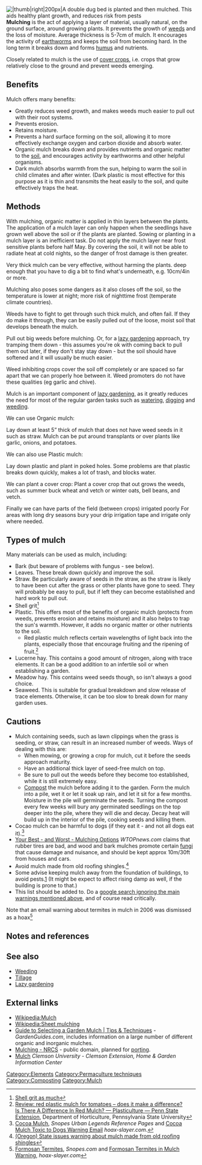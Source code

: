 {{topic header| default.png |Mulch}}
[[Image:mulching.jpg||thumb|right|200px|A [[Double_digging|double dug]] bed is planted and then mulched. This aids healthy plant growth, and reduces risk from pests]]
'''Mulching''' is the act of applying a layer of material, usually natural, on the ground surface, around growing plants. It prevents the growth of [[weeding|weeds]] and the loss of moisture. Average thickness is 5-7cm of mulch. It encourages the activity of [[earthworms]] and keeps the soil from becoming hard. In the long term it breaks down and forms [[humus]] and nutrients. 

Closely related to mulch is the use of [[cover crops]], i.e. crops that grow relatively close to the ground and prevent weeds emerging. 

== Benefits ==

Mulch offers many benefits:
* Greatly reduces weed growth, and makes weeds much easier to pull out with their root systems. 
* Prevents erosion.
* Retains moisture.
* Prevents a hard surface forming on the soil, allowing it to more effectively exchange oxygen and carbon dioxide and absorb water. 
* Organic mulch breaks down and provides nutrients and organic matter to the [[soil]], and encourages activity by earthworms and other helpful organisms. 
* Dark mulch absorbs warmth from the sun, helping to warm the soil in child climates and after winter. (Dark plastic is most effective for this purpose as it is thin and transmits the heat easily to the soil, and quite effectively traps the heat.

== Methods ==

With mulching, organic matter is applied in thin layers between the plants. The application of a mulch layer can only happen when the seedlings have grown well above the soil or if the plants are planted. Sowing or planting in a mulch layer is an inefficient task. Do not apply the mulch layer near frost sensitive plants before half May. By covering the soil, it will not be able to radiate heat at cold nights, so the danger of frost damage is then greater.

Very thick mulch can be very effective, without harming the plants.{{fact}} deep enough that you have to dig a bit to find what's underneath, e.g. 10cm/4in or more.

Mulching also poses some dangers as it also closes off the soil, so the temperature is lower at night; more risk of nighttime frost (temperate climate countries).{{fact}}

Weeds have to fight to get through such thick mulch, and often fail. If they do make it through, they can be easily pulled out of the loose, moist soil that develops beneath the mulch. 

Pull out big weeds before mulching. Or, for a [[lazy gardening]] approach, try tramping them down - this assumes you're ok with coming back to pull them out later, if they don't stay stay down - but the soil should have softened and it will usually be much easier. 

Weed inhibiting crops cover the soil off completely or are spaced so far apart that we can properly hoe between it. Weed promoters do not have these qualities (eg garlic and chive).{{clarify}}

Mulch is an important component of [[lazy gardening]], as it greatly reduces the need for most of the regular garden tasks such as [[watering]], [[digging]] and [[weeding]]. 

We can use Organic mulch:

Lay down at least 5” thick of mulch that does not have weed seeds in it such as straw.  Mulch can be put around transplants or over plants like garlic, onions, and potatoes.

We can also use Plastic mulch:

Lay down plastic and plant in poked holes. Some problems are that plastic breaks down quickly, makes a lot of trash, and blocks water. 

We can plant a cover crop:
Plant a cover crop that out grows the weeds, such as summer buck wheat and vetch or winter oats, bell beans, and vetch.

Finally we can have parts of the field (between crops) irrigated poorly
For areas with long dry seasons bury your drip irrigation tape and irrigate only where needed.

== Types of mulch ==

Many materials can be used as mulch, including:
* Bark (but beware of problems with fungus - see below).
* Leaves. These break down quickly and improve the soil.
* Straw. Be particularly aware of seeds in the straw, as the straw is likely to have been cut after the grass or other plants have gone to seed. They will probably be easy to pull, but if left they can become established and hard work to pull out. 
* Shell grit<ref>[http://www.abc.net.au/radionational/programs/scienceshow/shell-grit-used-to-suppress-dust-and-as-mulch/4640032 Shell grit as much]</ref>
* Plastic. This offers most of the benefits of organic mulch (protects from weeds, prevents erosion and retains moisture) and it also helps to trap the sun's warmth. However, it adds no organic matter or other nutrients to the soil.
** Red plastic mulch reflects certain wavelengths of light back into the plants, especially those that encourage fruiting and the ripening of fruit.<ref>[http://www.tomatodirt.com/red-plastic-mulch.html Review: red plastic mulch for tomatoes – does it make a difference?] <br>[http://extension.psu.edu/plants/plasticulture/technologies/plastic-mulches/is-there-a-difference-in-red-mulch-1 Is There A Difference In Red Mulch? — Plasticulture — Penn State Extension], Department of Horticulture, Pennsylvania State University </ref>
* Lucerne hay. This contains a good amount of nitrogen, along with trace elements. It can be a good addition to an infertile soil or when establishing a garden.
* Meadow hay. This contains weed seeds though, so isn't always a good choice.
* Seaweed. This is suitable for gradual breakdown and slow release of trace elements. Otherwise, it can be too slow to break down for many garden uses.

==Cautions==

* Mulch containing seeds, such as lawn clippings when the grass is seeding, or straw, can result in an increased number of weeds. Ways of dealing with this are: 
**When mowing, or growing a crop for mulch, cut it before the seeds approach maturity. 
**Have an additional thick layer of seed-free mulch on top. 
**Be sure to pull out the weeds before they become too established, while it is still extremely easy. 
**[[Compost]] the mulch before adding it to the garden. Form the mulch into a pile, wet it or let it soak up rain, and let it sit for a few months. Moisture in the pile will germinate the seeds. Turning the compost every few weeks will bury any germinated seedlings on the top deeper into the pile, where they will die and decay. Decay heat will build up in the interior of the pile, cooking seeds and killing them.
* Cocao mulch can be harmful to dogs (if they eat it - and not all dogs eat it).<ref>[http://www.snopes.com/critters/crusader/cocoamulch.asp Cocoa Mulch], ''Snopes Urban Legends Reference Pages'' and [http://www.hoax-slayer.com/cocoa-mulch-warning.html Cocoa Mulch Toxic to Dogs Warning Email] ''hoax-slayer.com''.</ref>
* [http://www.wtop.com/index.php?hlpage=2&nid=46&sid=591461 Your Best - and Worst - Mulching Options] ''WTOPnews.com'' claims that rubber tires are bad, and wood and bark mulches promote certain [[fungi]] that cause  damage and nuisance, and should be kept approx 10m/30ft from houses and cars. 
* Avoid mulch made from old roofing shingles.<ref>[http://www.thefreelibrary.com/State+issues+warning+about+mulch+made+from+old+roofing+shingles-a0160244641 (Oregon) State issues warning about mulch made from old roofing shingles]</ref>
* Some advise keeping mulch away from the foundation of buildings, to avoid pests.[http://lists.ibiblio.org/pipermail/pbs/2006-March/024624.html] (It might be expect to affect rising damp as well, if the building is prone to that.{{fact}}) 
*This list should be added to. Do a [[google:mulch+caution+OR+warning+-New-Orleans+-cocoa|google search ignoring the main warnings mentioned above]], and of course read critically. 

Note that an email warning about termites in mulch in 2006 was dismissed as a hoax<ref>[http://www.snopes.com/inboxer/household/termites.asp Formosan Termites], ''Snopes.com'' and [http://www.hoax-slayer.com/formosan-termites-mulch.html Formosan Termites in Mulch Warning], ''hoax-slayer.com''</ref>

==Notes and references==
{{reflist}}

==See also==

* [[Weeding]]
* [[Tillage]]
* [[Lazy gardening]]

== External links ==

* [[Wikipedia:Mulch]]
* [[Wikipedia:Sheet mulching]]
* [http://www.gardenguides.com/how-to/tipstechniques/composting/mulch-noframe.asp Guide to Selecting a Garden Mulch | Tips & Techniques] - ''GardenGuides.com'', includes information on a large number of different organic and inorganic mulches.
* [http://www.nrcs.usda.gov/Feature/backyard/mulching.html Mulching - NRCS] - public domain, planned for [[porting]].
* [http://hgic.clemson.edu/factsheets/HGIC1604.htm Mulch] ''Clemson University - Clemson Extension, Home & Garden Information Center''

{{copyedit| Some repeated material; needs to be better organized.}}

[[Category:Elements]]
[[Category:Permaculture techniques]]
[[Category:Composting]]
[[Category:Mulch]]